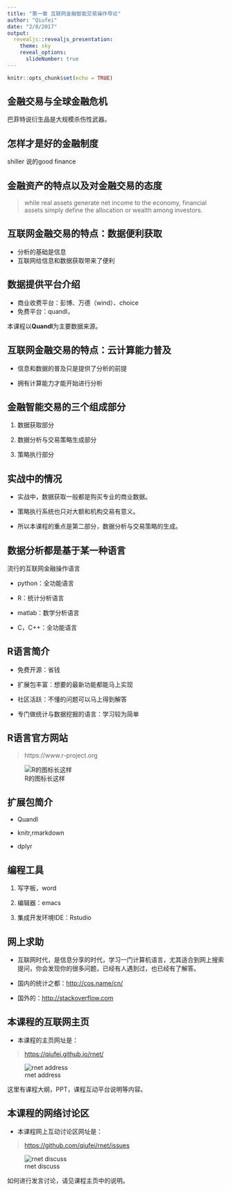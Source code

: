 ```yaml
---
title: "第一章 互联网金融智能交易操作导论"
author: "Qiufei"
date: "2/8/2017"
output:
  revealjs::revealjs_presentation:
    theme: sky
    reveal_options:
      slideNumber: true
---
```


```r

knitr::opts_chunk$set(echo = TRUE)

```

## 金融交易与全球金融危机 ##

巴菲特说衍生品是大规模杀伤性武器。

## 怎样才是好的金融制度 ##

shiller 说的good finance

## 金融资产的特点以及对金融交易的态度 ##

> while real assets generate net income to the economy, financial assets simply define the allocation or wealth among investors.



## 互联网金融交易的特点：数据便利获取 ##

* 分析的基础是信息
* 互联网给信息和数据获取带来了便利

## 数据提供平台介绍 ##

* 商业收费平台：彭博、万德（wind）、choice
* 免费平台：quandl，

本课程以**Quandl**为主要数据来源。

## 互联网金融交易的特点：云计算能力普及 ##

* 信息和数据的普及只是提供了分析的前提

* 拥有计算能力才能开始进行分析

## 金融智能交易的三个组成部分 ##

1. 数据获取部分

2. 数据分析与交易策略生成部分

3. 策略执行部分

## 实战中的情况 ##

* 实战中，数据获取一般都是购买专业的商业数据。

* 策略执行系统也只对大额和机构交易有意义。

* 所以本课程的重点是第二部分，数据分析与交易策略的生成。

## 数据分析都是基于某一种语言 ##

流行的互联网金融操作语言

* python：全功能语言

* R：统计分析语言

* matlab：数学分析语言

* C，C++：全功能语言


## R语言简介 ##

* 免费开源：省钱

* 扩展包丰富：想要的最新功能都能马上实现

* 社区活跃：不懂的问题可以马上得到解答

* 专门做统计与数据挖掘的语言：学习较为简单


## R语言官方网站 ##

> https://www.r-project.org

![R的图标长这样](../pic/01-rlogo.png)

## 扩展包简介 ##

* Quandl

* knitr,rmarkdown

* dplyr

## 编程工具 ##

1. 写字板，word

2. 编辑器：emacs

3. 集成开发环境IDE：Rstudio

## 网上求助 ##
* 互联网时代，是信息分享的时代，学习一门计算机语言，尤其适合到网上搜索提问，你会发现你的很多问题，已经有人遇到过，也已经有了解答。

* 国内的统计之都：<http://cos.name/cn/>

* 国外的：<http://stackoverflow.com>

## 本课程的互联网主页 ##

* 本课程的主页网址是：

> <https://qiufei.github.io/rnet/>



![rnet address](../pic/01-rnet-url.png)

这里有课程大纲，PPT，课程互动平台说明等内容。


## 本课程的网络讨论区 ## 

* 本课程网上互动讨论区网址是：

>   <https://github.com/qiufei/rnet/issues>

![rnet discuss](../pic/01-rnet-discuss.png)

如何进行发言讨论，请见课程主页中的说明。

